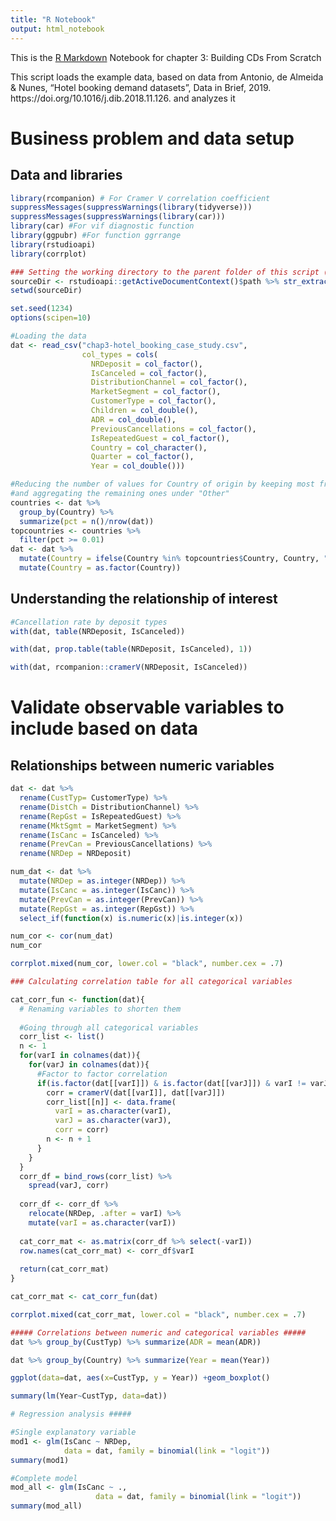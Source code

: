 ```yaml
---
title: "R Notebook"
output: html_notebook
---
```


This is the [R Markdown](http://rmarkdown.rstudio.com) Notebook for chapter 3: Building CDs From Scratch

This script loads the example data, based on data from Antonio, de Almeida & Nunes,  "Hotel booking demand datasets", Data in Brief, 2019.  https://doi.org/10.1016/j.dib.2018.11.126. and analyzes it

# Business problem and data setup
## Data and libraries
```r
library(rcompanion) # For Cramer V correlation coefficient
suppressMessages(suppressWarnings(library(tidyverse)))
suppressMessages(suppressWarnings(library(car)))
library(car) #For vif diagnostic function
library(ggpubr) #For function ggrrange
library(rstudioapi)
library(corrplot)

### Setting the working directory to the parent folder of this script (Rstudio only)
sourceDir <- rstudioapi::getActiveDocumentContext()$path %>% str_extract("^.+/")
setwd(sourceDir)

set.seed(1234)
options(scipen=10)

```

```r
#Loading the data
dat <- read_csv("chap3-hotel_booking_case_study.csv", 
                col_types = cols(
                  NRDeposit = col_factor(),
                  IsCanceled = col_factor(),
                  DistributionChannel = col_factor(),
                  MarketSegment = col_factor(),
                  CustomerType = col_factor(),
                  Children = col_double(),
                  ADR = col_double(),
                  PreviousCancellations = col_factor(),
                  IsRepeatedGuest = col_factor(),
                  Country = col_character(),
                  Quarter = col_factor(),
                  Year = col_double()))

#Reducing the number of values for Country of origin by keeping most frequent countries only
#and aggregating the remaining ones under "Other"
countries <- dat %>% 
  group_by(Country) %>% 
  summarize(pct = n()/nrow(dat))
topcountries <- countries %>% 
  filter(pct >= 0.01)
dat <- dat %>%
  mutate(Country = ifelse(Country %in% topcountries$Country, Country, "Other")) %>%
  mutate(Country = as.factor(Country))
```
## Understanding the relationship of interest
```r
#Cancellation rate by deposit types
with(dat, table(NRDeposit, IsCanceled))
```


```r
with(dat, prop.table(table(NRDeposit, IsCanceled), 1))
```


```r
with(dat, rcompanion::cramerV(NRDeposit, IsCanceled))
```
# Validate observable variables to include based on data
## Relationships between numeric variables
```r
dat <- dat %>%
  rename(CustTyp= CustomerType) %>%
  rename(DistCh = DistributionChannel) %>%
  rename(RepGst = IsRepeatedGuest) %>%
  rename(MktSgmt = MarketSegment) %>%
  rename(IsCanc = IsCanceled) %>%
  rename(PrevCan = PreviousCancellations) %>%
  rename(NRDep = NRDeposit)
```

```r
num_dat <- dat %>%
  mutate(NRDep = as.integer(NRDep)) %>%
  mutate(IsCanc = as.integer(IsCanc)) %>%
  mutate(PrevCan = as.integer(PrevCan)) %>%
  mutate(RepGst = as.integer(RepGst)) %>%
  select_if(function(x) is.numeric(x)|is.integer(x))
```

```r
num_cor <- cor(num_dat)
num_cor
```
```r
corrplot.mixed(num_cor, lower.col = "black", number.cex = .7)
```


```r
### Calculating correlation table for all categorical variables

cat_corr_fun <- function(dat){
  # Renaming variables to shorten them
  
  #Going through all categorical variables
  corr_list <- list()
  n <- 1
  for(varI in colnames(dat)){
    for(varJ in colnames(dat)){
      #Factor to factor correlation
      if(is.factor(dat[[varI]]) & is.factor(dat[[varJ]]) & varI != varJ){
        corr = cramerV(dat[[varI]], dat[[varJ]])
        corr_list[[n]] <- data.frame(
          varI = as.character(varI),
          varJ = as.character(varJ),
          corr = corr)
        n <- n + 1
      }
    }
  }
  corr_df = bind_rows(corr_list) %>% 
    spread(varJ, corr)
  
  corr_df <- corr_df %>%
    relocate(NRDep, .after = varI) %>%
    mutate(varI = as.character(varI))
  
  cat_corr_mat <- as.matrix(corr_df %>% select(-varI))
  row.names(cat_corr_mat) <- corr_df$varI
  
  return(cat_corr_mat)
}

cat_corr_mat <- cat_corr_fun(dat)

corrplot.mixed(cat_corr_mat, lower.col = "black", number.cex = .7)
```
```r
##### Correlations between numeric and categorical variables #####
dat %>% group_by(CustTyp) %>% summarize(ADR = mean(ADR))
```


```r
dat %>% group_by(Country) %>% summarize(Year = mean(Year))
```

```r
ggplot(data=dat, aes(x=CustTyp, y = Year)) +geom_boxplot()
```

```r
summary(lm(Year~CustTyp, data=dat))
```

```r
# Regression analysis #####

#Single explanatory variable
mod1 <- glm(IsCanc ~ NRDep, 
            data = dat, family = binomial(link = "logit"))
summary(mod1)

```

```r
#Complete model
mod_all <- glm(IsCanc ~ ., 
                   data = dat, family = binomial(link = "logit"))
summary(mod_all)
```
